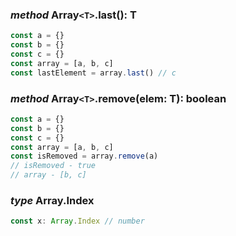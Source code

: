 ### *method* Array`<T>`.last(): T
``` typescript
const a = {}
const b = {}
const c = {}
const array = [a, b, c]
const lastElement = array.last() // c
```

### *method* Array`<T>`.remove(elem: T): boolean
``` typescript
const a = {}
const b = {}
const c = {}
const array = [a, b, c]
const isRemoved = array.remove(a)
// isRemoved - true
// array - [b, c]
```

### *type* Array.Index
```ts
const x: Array.Index // number
```